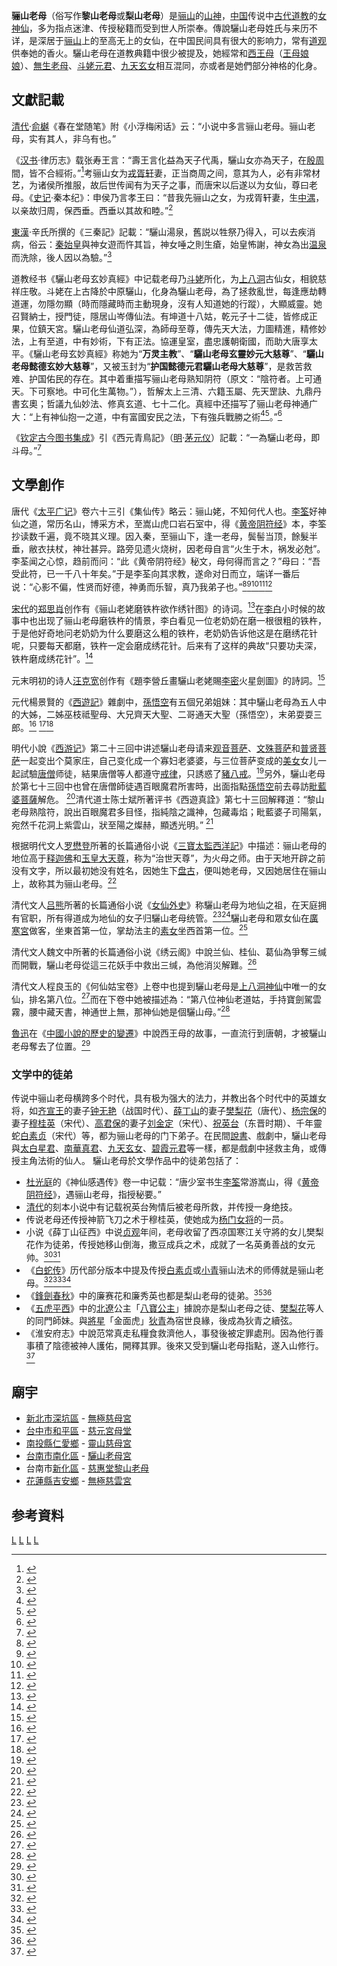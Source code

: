 {{Chinese
| title    = 骊山老母
| pic      = Lishan Laomu painting.jpg
| picsize  = 
| piccap   = 骊山老母图
| san      = 
| l        = 
| t        = 驪山老母
| s        = 骊山老母
| p        = Líshān Lǎomǔ
| w        = Li<sup>2</sup>-Shan<sup>1</sup> Lao<sup>3</sup>-Mu<sup>3</sup>
| mi       = 
| kanji    =
| romaji   = 
}}
{{道教}}
'''骊山老母'''（俗写作'''黎山老母'''或'''梨山老母'''）是[[骊山|骊山]]的[[山神|山神]]，[[中国|中国]]传说中[[古代|古代]][[道教|道教]]的[[神仙|女神仙]]，多为指点迷津、传授秘籍而受到世人所崇奉。傳說驪山老母姓氏与来历不详，是深居于[[骊山|骊山]]上的至高无上的女仙，在中国民间具有很大的影响力，常有[[道观|道观]]供奉她的香火。驪山老母在道教典籍中很少被提及，她經常和[[西王母|西王母]]（[[王母娘娘|王母娘娘]]）、[[無生老母|無生老母]]、[[斗姥元君|斗姥元君]]、[[九天玄女|九天玄女]]相互混同，亦或者是她們部分神格的化身。

== 文獻記載 ==
[[清代|清代]]·[[俞樾|俞樾]]《春在堂随笔》附《小浮梅闲话》云：“小说中多言骊山老母。骊山老母，实有其人，非乌有也。”

《[[汉书|汉书]]·律历志》载张寿王言：“壽王言化益為天子代禹，驪山女亦為天子，在[[商朝|殷]][[周朝|周]]間，皆不合經術。”<ref>{{Citebook|title=《[[漢書|漢書]]》|chapter=卷二十一〈律曆志〉|chapter-url=https://zh.wikisource.org/wiki/%E6%BC%A2%E6%9B%B8/%E5%8D%B7021|author=[[班固|班固]]}}</ref>考骊山女为[[戎胥轩|戎胥轩]]妻，正当商周之间，意其为人，必有非常材艺，为诸侯所推服，故后世传闻有为天子之事，而唐宋以后遂以为女仙，尊曰老母。《[[史记|史记]]·秦本纪》：申侯乃言孝王曰：“昔我先骊山之女，为戎胥轩妻，生[[中潏|中湡]]，以亲故归周，保西垂。西垂以其故和睦。”<ref>{{Citebook|title=《[[史記|史記]]》|chapter=卷五〈秦本紀〉|chapter-url=https://zh.wikisource.org/wiki/%E5%8F%B2%E8%A8%98/%E5%8D%B7005#非子|author=[[司馬遷|司馬遷]]}}</ref>

[[東漢|東漢]]·辛氏所撰的《三秦記》記載：“驪山湯泉，舊説以牲祭乃得入，可以去疾消病，俗云：[[秦始皇|秦始皇]]與神女遊而忤其旨，神女唾之則生瘡，始皇怖謝，神女為出[[温泉|温泉]]而洗除，後人因以為驗。”<ref>{{Citebook|title=《三秦記》|chapter=全文|chapter-url=https://zh.wikisource.org/wiki/%E4%B8%89%E7%A7%A6%E8%A8%98|author=辛氏}}</ref>

道教经书《驪山老母玄妙真經》中记载老母乃[[斗姥元君|斗姥]]所化，为[[八洞神仙|上八洞]]古仙女，相貌慈祥庄敬。斗姥在上古降於中原驪山，化身為驪山老母，為了拯救亂世，每逢應劫轉道運，勿隱勿顯（時而隱藏時而主動現身，沒有人知道她的行蹤），大顯威靈。她召賢納士，授門徒，隱居山岑傳仙法。有坤道十八姑，乾元子十二徒，皆修成正果，位鎮天宮。驪山老母仙道弘深，為師母至尊，傳先天大法，力圖精進，精修妙法，上有至道，中有妙術，下有正法。協運皇室，盡忠護朝衛國，而助大唐享太平。《驪山老母玄妙真經》称她为“'''万灵主教'''”、“'''驪山老母玄靈妙元大慈尊'''”、“'''驪山老母懿德玄妙大慈尊'''”，又被玉封为“'''护国懿德元君驪山老母大慈尊'''”，是救苦救难、护国佑民的存在。其中着重描写骊山老母熟知阴符（原文：“陰符者。上可通天。下可察地。中可化生萬物。”），哲解太上三清、六籍玉屬、先天罡訣、九鼎丹書玄奧；哲議九仙妙法、修真玄道、七十二化。真經中还描写了骊山老母神通广大：“上有神仙抱一之道，中有富國安民之法，下有強兵戰勝之術<ref>{{Citebook|title=《[[道樞|道樞]]》|chapter=卷六〈虛白問篇〉|chapter-url=https://zh.wikisource.org/wiki/%E9%81%93%E6%A8%9E/%E5%8D%B7%E5%85%AD#虛白問篇|author=[[曾慥|曾慥]]}}</ref><ref>{{Citebook|title=《陰符經三皇玉訣》|chapter=卷上|chapter-url=https://zh.wikisource.org/wiki/%E9%99%B0%E7%AC%A6%E7%B6%93%E4%B8%89%E7%9A%87%E7%8E%89%E8%A8%A3#陰符經三皇玉訣卷上|author=佚名}}</ref>。”<ref>{{Citebook|title=《驪山老母玄妙真經》|chapter=全文|chapter-url=https://zh.wikisource.org/wiki/%E9%A9%AA%E5%B1%B1%E8%80%81%E6%AF%8D%E7%8E%84%E5%A6%99%E7%9C%9F%E7%B6%93|author=佚名}}</ref>

《[[钦定古今图书集成|钦定古今图书集成]]》引《西元青鳥記》（[[明朝|明]]·[[茅元仪|茅元仪]]）記載：“一為驪山老母，即斗母。”<ref>{{Citebook|title=《[[钦定古今图书集成|钦定古今图书集成]]》|chapter=第四十卷〈西元青鳥記 茅元仪〉|chapter-url=https://zh.wikisource.org/wiki/%E6%AC%BD%E5%AE%9A%E5%8F%A4%E4%BB%8A%E5%9C%96%E6%9B%B8%E9%9B%86%E6%88%90/%E5%8D%9A%E7%89%A9%E5%BD%99%E7%B7%A8/%E7%A5%9E%E7%95%B0%E5%85%B8/%E7%AC%AC040%E5%8D%B7|author=[[陳夢雷|陳夢雷]]}}</ref>

== 文學創作 ==
唐代《[[太平广记|太平广记]]》卷六十三引《集仙传》略云：骊山姥，不知何代人也。[[李筌|李筌]]好神仙之道，常历名山，博采方术，至嵩山虎口岩石室中，得《[[黄帝阴符经|黄帝阴符经]]》本，李筌抄读数千遍，竟不晓其义理。因入秦，至骊山下，逢一老母，鬓髻当顶，餘髮半垂，敝衣扶杖，神壮甚异。路旁见遗火烧树，因老母自言“火生于木，祸发必尅”。李荃闻之心惊，趋前而问：“此《黄帝阴符经》秘文，母何得而言之？”母曰：“吾受此符，已一千八十年矣。”于是李荃向其求教，遂命对日而立，端详一番后说：“心影不偏，性贤而好德，神勇而乐智，真乃我弟子也。”<ref>{{Citebook|title=《[[太平廣記|太平廣記]]》|chapter=卷第六十三〈驪山姥〉|chapter-url=https://zh.wikisource.org/wiki/%E5%A4%AA%E5%B9%B3%E5%BB%A3%E8%A8%98/%E5%8D%B7%E7%AC%AC063#%E9%A9%AA%E5%B1%B1%E5%A7%A5|author=[[李昉|李昉]]}}</ref><ref>{{Citebook|title=《神仙感遇傳》|chapter=卷一〈李筌〉|chapter-url=https://zh.wikisource.org/wiki/%E7%A5%9E%E4%BB%99%E6%84%9F%E9%81%87%E5%82%B3#李筌|author=[[杜光庭|杜光庭]]}}</ref><ref>{{Citebook|title=《墉城集仙錄》|chapter=卷十〈驪山姥〉|chapter-url=https://zh.wikisource.org/wiki/%E5%A2%89%E5%9F%8E%E9%9B%86%E4%BB%99%E9%8C%84/%E5%8D%B710#%E9%A9%AA%E5%B1%B1%E5%A7%A5|author=杜光庭}}</ref><ref>{{Citebook|title=《[[歷世真仙體道通鑑|歷世真仙體道通鑑]]》|chapter=卷二十二〈李筌〉|chapter-url=https://zh.wikisource.org/wiki/%E6%AD%B7%E4%B8%96%E7%9C%9F%E4%BB%99%E9%AB%94%E9%81%93%E9%80%9A%E9%91%91/22#%E6%9D%8E%E9%91%92|author=趙道一}}</ref><ref>{{Citebook|title=《太白陰經》|chapter=序〈進太白陰經表〉|chapter-url=https://zh.wikisource.org/wiki/%E5%A4%AA%E7%99%BD%E9%99%B0%E7%B6%93/%E5%BA%8F|author=[[李筌|李筌]]|quote=夫《太白陰經》者，有唐少室書生李筌，常遊名山，探奇術於嵩山虎口巖石壁中，得《黃帝陰符經》，遇驪山老姥，指明秘要，洞究深微，撰為兵書，名曰：《太白陰經》。}}</ref>

[[宋代|宋代]]的[[郑思肖|郑思肖]]创作有《骊山老姥磨铁杵欲作绣针图》的诗词。<ref>{{Citebook|title=《[[兩宋名賢小集|兩宋名賢小集]]》|chapter=卷371|chapter-url=https://zh.wikisource.org/wiki/%E5%85%A9%E5%AE%8B%E5%90%8D%E8%B3%A2%E5%B0%8F%E9%9B%86_(%E5%9B%9B%E5%BA%AB%E5%85%A8%E6%9B%B8%E6%9C%AC)/%E5%8D%B7371#驪山老姥磨鐵杵欲作繡針圖|author=[[郑思肖|郑思肖]]}}</ref>在[[李白|李白]]小时候的故事中也出现了骊山老母磨铁杵的情景，李白看见一位老奶奶在磨一根很粗的铁杵，于是他好奇地问老奶奶为什么要磨这么粗的铁杵，老奶奶告诉他这是在磨绣花针呢，只要每天都磨，铁杵一定会磨成绣花针。后来有了这样的典故“只要功夫深，铁杵磨成绣花针”。<ref>{{Citebook|title=《[[山堂肆考|山堂肆考]]》|chapter=卷一百八十二〈老婦磨針〉|chapter-url=https://zh.wikisource.org/wiki/%E5%B1%B1%E5%A0%82%E8%82%86%E8%80%83_(%E5%9B%9B%E5%BA%AB%E5%85%A8%E6%9B%B8%E6%9C%AC)/%E5%8D%B7182#老婦磨針|author=[[彭大翼|彭大翼]]}}</ref>

元末明初的诗人[[汪克宽|汪克宽]]创作有《題李營丘畫驪山老姥賜[[李密_(隋朝)|李密]]火星劍圖》的詩詞。<ref>{{Citebook|title=《元詩選》|chapter=二集卷24|chapter-url=https://zh.wikisource.org/wiki/%E5%85%83%E8%A9%A9%E9%81%B8_(%E5%9B%9B%E5%BA%AB%E5%85%A8%E6%9B%B8%E6%9C%AC)/%E4%BA%8C%E9%9B%86%E5%8D%B724|author=[[汪克宽|汪克宽]]}}</ref>

元代楊景賢的《[[西遊記_(雜劇)|西遊記]]》雜劇中，[[孫悟空|孫悟空]]有五個兄弟姐妹：其中驪山老母為五人中的大姊，二姊巫枝祗聖母、大兄齊天大聖、二哥通天大聖（孫悟空），末弟耍耍三郎。<ref>{{Citebook|title=《楊東來先生批評西游記》|chapter=第三本第九折〈神佛降孫〉|chapter-url=https://zh.wikisource.org/wiki/%E6%A5%8A%E6%9D%B1%E4%BE%86%E5%85%88%E7%94%9F%E6%89%B9%E8%A9%95%E8%A5%BF%E6%B8%B8%E8%A8%98/%E7%AC%AC3%E6%9C%AC|author=楊景賢}}</ref><!--詳見《西遊記》雜劇第三本。--><ref name=tomb1>{{citenews|title=孫悟空其實叫「通天大聖」 與哥合葬在福建|url=https://www.chinatimes.com/realtimenews/20141124001953-260409|date=2014-11-24|publisher=中時新聞網|via=中時電子報|archive-url=https://web.archive.org/web/20210320183222/https://www.chinatimes.com/realtimenews/20141124001953-260409?chdtv|archive-date=2020-11-11}}</ref><ref name=tomb2>{{Cite web |url=http://www.sohu.com/a/241483487_100178387 |title=你没有听错孙悟空还有5个兄弟姐妹 其中一个叫通天大圣 |access-date=2018-09-04 |archive-date=2019-05-02 |archive-url=https://web.archive.org/web/20190502070148/http://www.sohu.com/a/241483487_100178387 |dead-url=no}}</ref>

明代小說《[[西游记|西游记]]》第二十三回中讲述驪山老母请来[[观音菩萨|观音菩萨]]、[[文殊菩萨|文殊菩萨]]和[[普贤菩萨|普贤菩萨]]一起变出个莫家庄，自己变化成一个寡妇老婆婆，与三位菩萨变成的[[美女|美女]]女儿一起試驗[[唐僧|唐僧]]师徒，結果唐僧等人都遵守[[戒律|戒律]]，只誘惑了[[豬八戒|豬八戒]]。<ref>{{citebook
|title=《[[西遊記|西遊記]]》
|author=[[吳承恩|吳承恩]]
|chapter=第二十三回〈三藏不忘本 四聖試禪心〉
|chapter-url=https://zh.wikisource.org/wiki/%E8%A5%BF%E9%81%8A%E8%A8%98/%E7%AC%AC023%E5%9B%9E
}}</ref>另外，驪山老母於第七十三回中也曾在唐僧師徒遇百眼魔君所害時，出面指點[[孫悟空|孫悟空]]前去尋訪[[毗藍婆菩薩|毗藍婆菩薩]]解危。
<ref>{{citebook
|title=《[[西遊記|西遊記]]》
|author=[[吳承恩|吳承恩]]
|chapter=第七十三回〈情因舊恨生災毒 心主遭魔幸破光〉
|chapter-url=https://zh.wikisource.org/wiki/%E8%A5%BF%E9%81%8A%E8%A8%98/%E7%AC%AC073%E5%9B%9E
}}</ref>清代道士陈士斌所著评书《西遊真詮》第七十三回解釋道：“黎山老母熟陰符，說出百眼魔君多目怪，指純陰之識神，包藏毒焰；毗藍婆子司陽氣，宛然千花洞上紫雲山，狀至陽之燦赫，顯透光明。”
<ref>{{citebook
|title=《西遊真詮》
|author=陳士斌
|chapter=第七十三回〈情因舊恨生災毒 心主遭魔幸破光〉
|chapter-url=https://zh.wikisource.org/wiki/%E8%A5%BF%E9%81%8A%E7%9C%9F%E8%A9%AE#%E7%AC%AC%E4%B8%83%E5%8D%81%E4%B8%89%E5%9B%9E_%E6%83%85%E5%9B%A0%E8%88%8A%E6%81%A8%E7%94%9F%E7%81%BD%E6%AF%92_%E5%BF%83%E4%B8%BB%E9%81%AD%E9%AD%94%E5%B9%B8%E7%A0%B4%E5%85%89
}}</ref>

根据明代文人[[罗懋登|罗懋登]]所著的长篇通俗小说《[[三寶太監西洋記|三寶太監西洋記]]》中描述：骊山老母的地位高于[[释迦牟尼|释迦佛]]和[[玉皇上帝|玉皇大天尊]]，称为“治世天尊”，为火母之师。由于天地开辟之前没有文字，所以最初她没有姓名，因她生下[[盘古|盘古]]，便叫她老母，又因她居住在骊山上，故称其为骊山老母。<ref>{{citebook|title=《[[三寶太監西洋記|三寶太監西洋記]]》|author=羅懋登|chapter=第四十二回〈金碧峰神運缽盂 金缽盂困住火母〉|chapter-url=https://zh.wikisource.org/wiki/%E4%B8%89%E5%AF%B6%E5%A4%AA%E7%9B%A3%E8%A5%BF%E6%B4%8B%E8%A8%98/042|quote=火母道：「當初不曾有天地，不曾有日月，不曾有陰陽，先有我這一位師父。我這一位師父生下盤古來，卻才分天地，分日月，分陰陽，故此他的職分老大的，就是掌教釋伽佛，也要和他唱個喏；就是玉皇大天尊，也要和他打一躬。」（略）「當初還沒有文字，沒有名姓。因他生下盤古來，卻就叫他做個老母。因他住在驪山上，卻又叫做驪山老母，又叫做治世天尊。」}}</ref>

清代文人[[吕熊|吕熊]]所著的长篇通俗小说《[[女仙外史|女仙外史]]》称驪山老母为地仙之祖，在天庭拥有官职，所有得道成为地仙的女子归驪山老母统管。<ref>{{Citebook|title=《[[女仙外史|女仙外史]]》|author=[[呂熊|呂熊]]|chapter=第三十一回〈驪山老姥徵十八仙詩 剎魔公主講三千鬼話〉|chapter-url=https://zh.wikisource.org/wiki/%E5%A5%B3%E4%BB%99%E5%A4%96%E5%8F%B2/031|quote=驪山老姥地仙之祖。}}</ref><ref>{{Citebook|title=《[[女仙外史|女仙外史]]》|author=[[呂熊|呂熊]]|chapter=第三十九回〈美貞娘殺美淫宮 女秀才降女劍俠〉|chapter-url=https://zh.wikisource.org/wiki/%E5%A5%B3%E4%BB%99%E5%A4%96%E5%8F%B2/039|quote=若女子而成地仙者，統於驪山老姥。}}</ref>驪山老母和眾女仙在[[廣寒宮|廣寒宮]]做客，坐東首第一位，掌劫法主的[[素女|素女]]坐西首第一位。<ref>{{Citebook|title=《[[女仙外史|女仙外史]]》|author=[[呂熊|呂熊]]|chapter=第三十一回〈驪山老姥徵十八仙詩 剎魔公主講三千鬼話〉|chapter-url=https://zh.wikisource.org/wiki/%E5%A5%B3%E4%BB%99%E5%A4%96%E5%8F%B2/031|quote=驪山姥坐了東首第一位，次[[魏華存|元君]]；西首第一位[[素女|素女]]，次[[瑤姬|瑤姬]]；餘皆以升仙先後為次序。}}</ref>

清代文人魏文中所著的长篇通俗小说《绣云阁》中說兰仙、桂仙、葛仙為爭奪三缄而開戰，驪山老母從這三花妖手中救出三缄，為他消災解難。<ref>{{Citebook|title=《绣云阁》|author=魏文中|chapter=第七回〈望红灯误认兰若 游绿野忽遇仙亭〉|chapter-url=https://so.gushiwen.cn/guwen/bookv_46653FD803893E4FE18C882551958089.aspx|quote=酣战良久，兰仙被竹仙一铁节竹塔打下云头。正坠之时，遇一女仙以手捧之，呼名而跪。兰仙跪地仰视上坐，黎山老母也。老母曰：“群花妖修道有年，宜成正果，为何兴妖作怪，以骇人民？”兰仙俯首，将葛、桂二仙争夺仙郎事细告老母。老母曰：“仙郎非他，乃虚无子投生人世，以阐大道者也。尔诸奴何敢违背天律？”用手一指，霞光万道，正射相战之地。群妖畏而罢战，老母呼至，斥以非礼，尽皆谢罪而去。葛仙献三缄主仆于老母，老母指向南行。}}</ref>

清代文人程良玉的《何仙姑宝卷》上卷中也提到驪山老母是[[八洞神仙|上八洞神仙]]中唯一的女仙，排名第八位。<ref>{{Citebook|title=《何仙姑寶卷》|chapter=上卷|chapter-url=https://zh.wikisource.org/wiki/%E4%BD%95%E4%BB%99%E5%A7%91%E5%AF%B6%E5%8D%B7/%E4%B8%8A%E5%8D%B7|author=程良玉}}</ref>而在下卷中她被描述為：“第八位神仙老道姑，手持寶劍駕雲霧，腰中藏天書，神通世上無，那神仙她是個驪山母。”<ref>{{Citebook|title=《何仙姑寶卷》|chapter=下卷|chapter-url=https://zh.wikisource.org/wiki/%E4%BD%95%E4%BB%99%E5%A7%91%E5%AF%B6%E5%8D%B7/%E4%B8%8B%E5%8D%B7|author=程良玉}}</ref>

[[魯迅|魯迅]]在《[[中國小說的歷史的變遷|中國小說的歷史的變遷]]》中說西王母的故事，一直流行到唐朝，才被驪山老母奪去了位置。<ref>{{Citebook|title=《[[中國小說的歷史的變遷|中國小說的歷史的變遷]]》|chapter=第一講〈從神話到神仙傳〉|chapter-url=https://zh.wikisource.org/wiki/%E4%B8%AD%E5%9C%8B%E5%B0%8F%E8%AA%AA%E7%9A%84%E6%AD%B7%E5%8F%B2%E7%9A%84%E8%AE%8A%E9%81%B7/%E7%AC%AC%E4%B8%80%E8%AC%9B|author=[[魯迅|魯迅]]}}</ref>

=== 文学中的徒弟 ===
传说中骊山老母横跨多个时代，具有极为强大的法力，并教出各个时代中的英雄女将，如[[齐宣王|齐宣王]]的妻子[[钟无艳|钟无艳]]（战国时代）、[[薛丁山|薛丁山]]的妻子[[樊梨花|樊梨花]]（唐代）、[[杨宗保|杨宗保]]的妻子[[穆桂英|穆桂英]]（宋代）、[[高君保|高君保]]的妻子[[刘金定|刘金定]]（宋代）、[[祝英台|祝英台]]（东晋时期）、千年靈蛇[[白素贞|白素贞]]（宋代）等，都为骊山老母的门下弟子。在民間[[說書|說書]]、戲劇中，驪山老母與[[太白星君|太白星君]]、[[南華真君|南華真君]]、[[九天玄女|九天玄女]]、[[碧霞元君|碧霞元君]]等一樣，都是戲劇中拯救主角，或傳授主角法術的仙人。{{fact|date=2022-01-26}}<!--這些人物與驪山老母的關係需要個別出處，如下樹清單-->驪山老母於文學作品中的徒弟包括了：
*[[杜光庭|杜光庭]]的《神仙感遇传》卷一中记载：“唐少室书生[[李筌|李筌]]常游嵩山，得《[[黄帝阴符经|黄帝阴符经]]》，遇骊山老母，指授秘要。”
*[[清代|清代]]的刻本小说中有记载祝英台殉情后被老母所救，并传授一身绝技。
*传说老母还传授神箭飞刀之术于穆桂英，使她成为[[杨门女将|杨门女将]]的一员。
*小说《薛丁山征西》中说[[貞觀_(唐朝)|贞观]]年间，老母收留了西凉国寒江关守將的女儿樊梨花作为徒弟，传授她移山倒海，撒豆成兵之术，成就了一名英勇善战的女元帅。<ref>{{Citebook|title=《薛丁山征西》|author=佚名|chapter=第二十八回〈寒江關樊洪水戰 樊梨花仙丹救兄〉|chapter-url=https://zh.wikisource.org/wiki/%E8%96%9B%E4%B8%81%E5%B1%B1%E5%BE%81%E8%A5%BF/28|quote=昔年黎山老母，收去八年，傳授法術，有移山倒海之法，撒豆成兵之術。又贈他誅仙劍、打神鞭、混天棋盤、分身靈符、乾坤圈，五遁俱全，諒來必有妙藥的。}}</ref><ref>{{Citebook|title=《薛丁山征西》|author=佚名|chapter=第二十八回〈寒江關樊洪水戰 樊梨花仙丹救兄〉|chapter-url=https://zh.wikisource.org/wiki/%E8%96%9B%E4%B8%81%E5%B1%B1%E5%BE%81%E8%A5%BF/28|quote=老母叫聲：「徒弟，你看那邊彩雲幾朵，諸仙來也。快些迎接。」梨花聽了下篷，眾弟子跪迎。只見騎龍、騎鳳、騎鶴、騎象、騎獅、騎牛、騎虎，都下雲端，接入篷上與老母相見，列班而坐。蒲團第一位軒轅老祖，王敖老祖、王禪老祖、張果老、李靖、謝應登、孫臏、張仙共八位仙師，坐在東首。西首坐著五元仙母、金刀聖母、武當聖母、桃花聖母、黎山老母，隨來仙女手捧寶瓶，奏動仙樂。梨花同眾弟子叩見。薛丁山是王敖弟子，秦漢、竇一虎是王禪弟子。金蓮，桃花聖母徒弟。金定，武當聖母徒弟。月娥，金刀聖母徒弟。}}</ref>
*《[[白蛇传|白蛇传]]》历代部分版本中提及传授[[白素贞|白素贞]]或[[小青|小青]]骊山法术的师傅就是骊山老母。<ref>{{Citebook|title=《[[雷峰塔奇传|雷峰塔奇传]]》|author=玉花堂主人|chapter=第三回〈吳員外見書保友 白珍娘旅店成親〉|chapter-url=https://zh.wikisource.org/wiki/%E9%9B%B7%E5%B3%B0%E5%A1%94%E5%A5%87%E5%82%B3/%E7%AC%AC%E4%B8%89%E5%9B%9E|quote=妾自幼隨先父在總制衙門，那日偶在花園遊玩，忽然空中降下黎山老母，言妾有仙家緣份，命妾拜他為師，傳妾法術，能知過去未來之事，驅妖除怪，兼能醫治百病。}}</ref><ref>{{Citebook|title=《[[雷峰塔奇传|雷峰塔奇传]]》|author=玉花堂主人|chapter=第四回〈白珍娘呂廟鬥法 許漢文驚蛇隕命〉|chapter-url=https://zh.wikisource.org/wiki/%E9%9B%B7%E5%B3%B0%E5%A1%94%E5%A5%87%E5%82%B3/%E7%AC%AC%E5%9B%9B%E5%9B%9E|quote=白氏笑道：“野道！我乃黎山老母徒弟，奉師命下山，汝敢亂道我是妖怪，速將銀兩送出，便饒妳命。”}}</ref><ref>{{Citebook|title=《[[雷峰塔奇传|雷峰塔奇传]]》|author=玉花堂主人|chapter=第五回〈冒百險瑤池盜丹 決雙胎府堂議癥〉|chapter-url=https://zh.wikisource.org/wiki/%E9%9B%B7%E5%B3%B0%E5%A1%94%E5%A5%87%E5%82%B3/%E7%AC%AC%E4%BA%94%E5%9B%9E|quote=看見白猿童子在洞口坐著，白氏不能進洞，無奈向前打個稽首，叫聲：“師兄請了。妾非別人，乃是黎山老母徒弟白珍娘是也。奉師命下山，與許仙完卻前緣，現因許仙得病，危急沈重，無藥可救，今將垂斃，不得已特來哀求聖母娘娘，懇賜仙丹壹粒，以救夫命。敢勞師兄進內通報壹聲，感恩不淺。”}}</ref>
*《[[鋒劍春秋|鋒劍春秋]]》中的廉赛花和廉秀英也都是梨山老母的徒弟。<ref>{{Citebook|title=《[[鋒劍春秋|鋒劍春秋]]》|author=佚名|chapter=第三回〈老都尉燕州盡忠 小英雄大堂演武〉|chapter-url=https://zh.wikisource.org/wiki/%E9%8B%92%E5%8A%8D%E6%98%A5%E7%A7%8B/03|quote=公主認得是賽花小姐，李夫人所生，孫虎之女。是天上月孛星臨凡，係黎山老母之徒。每於夜夢之中，來傳授他的武藝。年方一十四歲，學得刀馬純熟，廣看兵書。孫女不才，也是梨山聖母之徒，刀馬純熟，豈懼秦將。」燕丹公主道：「胡說，你是一個深閨小女，從何去得梨山學習武藝。」賽花小姐便把夢中之事：「梨山老母傳我的武藝，已有二年之久」的話，說了一遍。}}</ref><ref>{{Citebook|title=《[[鋒劍春秋|鋒劍春秋]]》|author=佚名|chapter=第二十四回〈秀英趙國封皇姑 孫臏燕營會姪媳〉|chapter-url=https://zh.wikisource.org/wiki/%E9%8B%92%E5%8A%8D%E6%98%A5%E7%A7%8B/24|quote=雲王看罷，傳旨道：「廉夫人你還有個女兒是梨山老母的徒弟，習學刀馬純熟，神通廣大，這是真麼？」夫人奏道：「臣妾在御前，焉能謊奏。」雲王道：「廉小姐年紀多少，叫什麼名字？」夫人道：「臣女今年一十四歲，名喚秀英，現在朝門候旨。」小姐道：「孩兒下山時節，蒙聖母賜一件兵器，名為繡絨刀，放在後院內，待孩兒前去取來。」小姐去不多時，果然取出一把金背鋼刀，明晃耀人眼，冷飈颼逼人，真是一口寶刀。小姐轉將下來，在大堂上手提鋼刀，分門戶上四下三，右六左五，撒花蓋頂，枯樹盤根，將老母仙傳的九九八十一路花刀使將出來。}}</ref>
*《[[五虎平西|五虎平西]]》中的[[北遼|北遼]]公主「[[八寶公主|八寶公主]]」據說亦是梨山老母之徒、[[樊梨花|樊梨花]]等人的同門師妹。與[[將星|將星]]「金面虎」[[狄青|狄青]]為宿世良緣，後成為狄青之續弦。
*《淮安府志》中說范常真走私糧食救濟他人，事發後被定罪處刑。因為他行善事積了陰德被神人護佑，開釋其罪。後來又受到驪山老母指點，遂入山修行。<ref>{{Citebook|title=《[[古今图书集成|欽定古今圖書集成]]》|author=[[陳夢雷|陳夢雷]]|chapter=博物彙編 神異典 第二百五十五卷〈范常真〉|chapter-url=https://zh.wikisource.org/wiki/%E6%AC%BD%E5%AE%9A%E5%8F%A4%E4%BB%8A%E5%9C%96%E6%9B%B8%E9%9B%86%E6%88%90/%E5%8D%9A%E7%89%A9%E5%BD%99%E7%B7%A8/%E7%A5%9E%E7%95%B0%E5%85%B8/%E7%AC%AC255%E5%8D%B7|quote=狼范者，失其名，始監海州倉。歲饑私貸糧以活多人，事覺將刑於市，忽見神人披髮仗劍衛護之，所司異焉，乃開釋其罪。先在獄時，有一老母，旦夕饋食，尋詣之，至城東門，見而謝母曰：「我驪山老母也。緣汝有陰德在仙籍，故來祐汝，往當修行。」言訖，不見。遂入山，苦志精修，與豺狼同處，人見而神之，後不知所終。}}</ref>

== 廟宇 ==
* [[新北市|新北市]][[深坑區|深坑區]] - [[無極慈母宮|無極慈母宮]]
* [[台中市|台中市]][[和平區_(台灣)|和平區]] - [[慈元宮母堂|慈元宮母堂]]
* [[南投縣|南投縣]][[仁愛鄉|仁愛鄉]] - [[靈山慈母宮|靈山慈母宮]]
* [[台南市|台南市]][[南化區|南化區]] - [[驪山老母宮|驪山老母宮]]
* 台南市[[新化區|新化區]] - [[慈惠堂黎山老母|慈惠堂黎山老母]]
* [[花蓮縣|花蓮縣]][[吉安鄉|吉安鄉]] - [[無極慈雲宮|無極慈雲宮]]

== 参考資料 ==
{{Reflist|2}}

[[Category:山神|L]]
[[Category:中国女神|L]]
[[Category:道教尊神|L]]
[[Category:文学角色|L]]